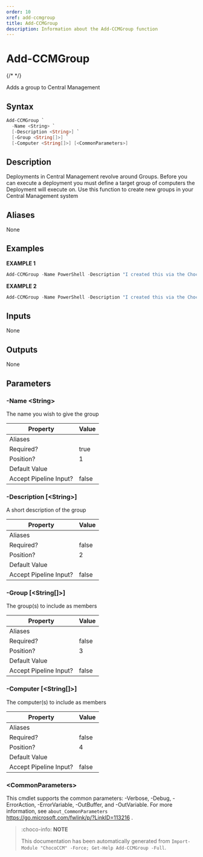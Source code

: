 ```yaml
---
order: 10
xref: add-ccmgroup
title: Add-CCMGroup
description: Information about the Add-CCMGroup function
---
```


# Add-CCMGroup

{/* <!-- This documentation is automatically generated from /Add-CCMGroup.ps1 using GenerateDocs.ps1. Contributions are welcome at the original location(s). --> */}

Adds a group to Central Management

## Syntax

~~~powershell
Add-CCMGroup `
  -Name <String> `
  [-Description <String>] `
  [-Group <String[]>] `
  [-Computer <String[]>] [<CommonParameters>]
~~~

## Description

Deployments in Central Management revolve around Groups. Before you can execute a deployment you must define a target group of computers the Deployment will execute on.
Use this function to create new groups in your Central Management system


## Aliases

None

## Examples

 **EXAMPLE 1**

~~~powershell
Add-CCMGroup -Name PowerShell -Description "I created this via the ChocoCCM module" -Computer pc1,pc2

~~~

**EXAMPLE 2**

~~~powershell
Add-CCMGroup -Name PowerShell -Description "I created this via the ChocoCCM module" -Group Webservers

~~~

## Inputs

None

## Outputs

None

## Parameters

###  -Name &lt;String&gt;
The name you wish to give the group

Property               | Value
---------------------- | -----
Aliases                |
Required?              | true
Position?              | 1
Default Value          |
Accept Pipeline Input? | false

###  -Description [&lt;String&gt;]
A short description of the group

Property               | Value
---------------------- | -----
Aliases                |
Required?              | false
Position?              | 2
Default Value          |
Accept Pipeline Input? | false

###  -Group [&lt;String[]&gt;]
The group(s) to include as members

Property               | Value
---------------------- | -----
Aliases                |
Required?              | false
Position?              | 3
Default Value          |
Accept Pipeline Input? | false

###  -Computer [&lt;String[]&gt;]
The computer(s) to include as members

Property               | Value
---------------------- | -----
Aliases                |
Required?              | false
Position?              | 4
Default Value          |
Accept Pipeline Input? | false

### &lt;CommonParameters&gt;

This cmdlet supports the common parameters: -Verbose, -Debug, -ErrorAction, -ErrorVariable, -OutBuffer, and -OutVariable. For more information, see `about_CommonParameters` https://go.microsoft.com/fwlink/p/?LinkID=113216 .



<Xref title="Function Reference" value="chococcm-functions" />

> :choco-info: **NOTE**
>
> This documentation has been automatically generated from `Import-Module "ChocoCCM" -Force; Get-Help Add-CCMGroup -Full`.
